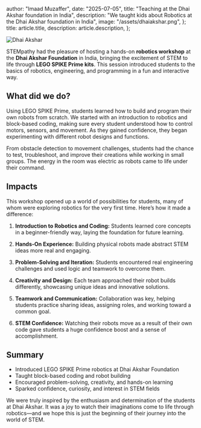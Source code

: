  author: "Imaad Muzaffer",
  date: "2025-07-05",
  title: "Teaching at the Dhai Akshar foundation in India",
  description:
    "We taught kids about Robotics at the Dhai Akshar foundation in India",
  image: "/assets/dhaiakshar.png",
};
  title: article.title,
  description: article.description,
};


![Dhai Akshar](/assets/dhaiakshar.png)


STEMpathy had the pleasure of hosting a hands-on **robotics workshop** at the **Dhai Akshar Foundation** in India, bringing the excitement of STEM to life through **LEGO SPIKE Prime kits**. This session introduced students to the basics of robotics, engineering, and programming in a fun and interactive way.

## What did we do?

Using LEGO SPIKE Prime, students learned how to build and program their own robots from scratch. We started with an introduction to robotics and block-based coding, making sure every student understood how to control motors, sensors, and movement. As they gained confidence, they began experimenting with different robot designs and functions.

From obstacle detection to movement challenges, students had the chance to test, troubleshoot, and improve their creations while working in small groups. The energy in the room was electric as robots came to life under their command.

## Impacts

This workshop opened up a world of possibilities for students, many of whom were exploring robotics for the very first time. Here’s how it made a difference:

1. **Introduction to Robotics and Coding:** Students learned core concepts in a beginner-friendly way, laying the foundation for future learning.

2. **Hands-On Experience:** Building physical robots made abstract STEM ideas more real and engaging.

3. **Problem-Solving and Iteration:** Students encountered real engineering challenges and used logic and teamwork to overcome them.

4. **Creativity and Design:** Each team approached their robot builds differently, showcasing unique ideas and innovative solutions.

5. **Teamwork and Communication:** Collaboration was key, helping students practice sharing ideas, assigning roles, and working toward a common goal.

6. **STEM Confidence:** Watching their robots move as a result of their own code gave students a huge confidence boost and a sense of accomplishment.

## Summary

* Introduced LEGO SPIKE Prime robotics at Dhai Akshar Foundation
* Taught block-based coding and robot building
* Encouraged problem-solving, creativity, and hands-on learning
* Sparked confidence, curiosity, and interest in STEM fields

We were truly inspired by the enthusiasm and determination of the students at Dhai Akshar. It was a joy to watch their imaginations come to life through robotics—and we hope this is just the beginning of their journey into the world of STEM.
